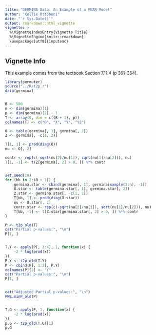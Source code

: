```yaml
---
title: "GERMINA Data: An Example of a MNAR Model"
author: "Kellie Ottoboni"
date: "`r Sys.Date()`"
output: rmarkdown::html_vignette
vignette: >
  %\VignetteIndexEntry{Vignette Title}
  %\VignetteEngine{knitr::rmarkdown}
  \usepackage[utf8]{inputenc}
---
```


## Vignette Info

This example comes from the textbook Section 7.11.4 (p 361-364).

```r
library(permuter)
source("../R/t2p.r")
data(germina)


B <- 500
n <- dim(germina)[1]
p <- dim(germina)[2] - 1
T <- array(0, dim = c((B + 1), p))
colnames(T) <- c("O", "X", "Y", "Y2")

O <- table(germina[, 1], germina[, 2])
Z <- germina[, -c(1, 2)]

T[1, 1] <- prod(diag(O))
nu <- O[, 2]

contr <- rep(c(-sqrt(nu[2]/nu[1]), sqrt(nu[1]/nu[2])), nu)
T[1, -1] <- t(Z[germina[, 2] > 0, ]) %*% contr


set.seed(10)
for (bb in 2:(B + 1)) {
    germina.star <- cbind(germina[, 1], germina[sample(1:n), -1])
    O.star <- table(germina.star[, 1], germina.star[, 2])
    Z.star <- germina.star[, -c(1, 2)]
    T[bb, 1] <- prod(diag(O.star))
    nu <- O.star[, 2]
    contr.star <- rep(c(-sqrt(nu[2]/nu[1]), sqrt(nu[1]/nu[2])), nu)
    T[bb, -1] <- t(Z.star[germina.star[, 2] > 0, ]) %*% contr
}

P <- t2p_old(T)
cat("Partial p-values:", "\n")
P[1, ]


T.Y <- apply(P[, 3:4], 1, function(x) {
    -2 * log(prod(x))
})
P.Y <- t2p_old(T.Y)
P <- cbind(P[, 1:2], P.Y)
colnames(P)[3] <- "Y"
cat("Partial p-values:", "\n")
P[1, ]


cat("Adjusted Partial p-values:", "\n")
FWE.minP_old(P)


T.G <- apply(P, 1, function(x) {
    -2 * log(prod(x))
})
p.G <- t2p_old(T.G)[1]
p.G

 


```
